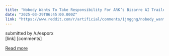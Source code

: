 ```yaml
---
title: "Nobody Wants To Take Responsibility For ARK’s Bizarre AI Trailer"
date: "2025-03-29T06:45:00.000Z"
link: "https://www.reddit.com/r/artificial/comments/1jmggng/nobody_wants_to_take_responsibility_for_arks/"
---
```


submitted by    /u/esporx  
 [link]   [comments]

[Read more](https://www.reddit.com/r/artificial/comments/1jmggng/nobody_wants_to_take_responsibility_for_arks/)
